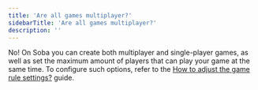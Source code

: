 ```yaml
---
title: 'Are all games multiplayer?'
sidebarTitle: 'Are all games multiplayer?'
description: ''
---
```


No! On Soba you can create both multiplayer and single-player games, as well as set the maximum amount of players that can play your game at the same time. To configure such options, refer to the [How to adjust the game rule settings?](https://wiki.soba.xyz/creating-your-game/managing-your-game/rules) guide.
